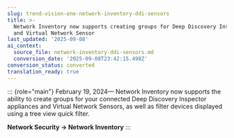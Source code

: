 ```yaml
---
slug: trend-vision-one-network-inventory-ddi-sensors
title: >-
  Network Inventory now supports creating groups for Deep Discovery Inspector
  and Virtual Network Sensor
last_updated: '2025-09-08'
ai_context:
  source_file: network-inventory-ddi-sensors.md
  conversion_date: '2025-09-08T23:42:15.498Z'
conversion_status: converted
translation_ready: true
---
```


::: {role="main"}
February 19, 2024— Network Inventory now supports the ability to create groups for your connected Deep Discovery Inspector appliances and Virtual Network Sensors, as well as filter devices displayed using a tree view quick filter.

**Network Security → Network Inventory**
:::
